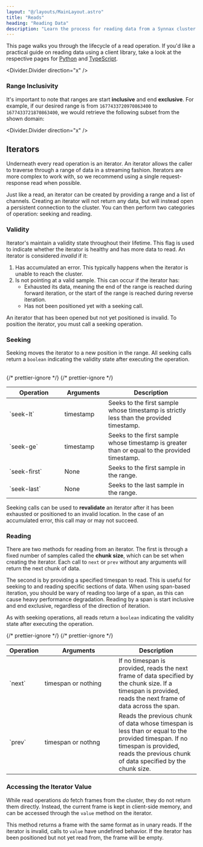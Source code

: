 ```yaml
---
layout: "@/layouts/MainLayout.astro"
title: "Reads"
heading: "Reading Data"
description: "Learn the process for reading data from a Synnax cluster."
---
```



This page walks you through the lifecycle of a read operation. If you'd like a practical
guide on reading data using a client library, take a look at the respective pages for
[Python](/reference/python-client/read-data) and
[TypeScript](/reference/typescript-client/read-data).

<Divider.Divider direction="x" />

### Range Inclusivity

It's important to note that ranges are start **inclusive** and end **exclusive**. For
example, if our desired range is from `1677433720970863400` to `1677433721870863400`, we
would retrieve the following subset from the shown domain:

<Table
    client:only="react"
    columns={[
        { key: "time" },
        { key: "thermocouple-01" },
        { key: "strain-gauge-01" },
        { key: "pressure-transducer-05" },
    ]}
    highlights={[
        {
            key: "one",
            columns: [
                "time",
                "thermocouple-01",
                "strain-gauge-01",
                "pressure-transducer-05",
            ],
            color: "var(--pluto-primary-z)",
            rows: { lower: 1, upper: 4 },
        },
    ]}
    data={[
        {
            time: 1677433720770863800,
            "thermocouple-01": 19.2,
            "strain-gauge-01": 350.78,
            "pressure-transducer-05": 19.22,
        },
        {
            time: 1677433720970863400,
            "thermocouple-01": 19.2,
            "strain-gauge-01": 350.78,
            "pressure-transducer-05": 19.22,
        },
        {
            time: 1677433721270868900,
            "thermocouple-01": 19.2,
            "strain-gauge-01": 350.78,
            "pressure-transducer-05": 19.22,
        },
        {
            time: 1677433721470863800,
            "thermocouple-01": 19.2,
            "strain-gauge-01": 350.78,
            "pressure-transducer-05": 19.22,
        },
        {
            time: 1677433721870863400,
            "thermocouple-01": 19.2,
            "strain-gauge-01": 350.78,
            "pressure-transducer-05": 19.22,
        },
    ]}
/>

<Divider.Divider direction="x" />

## Iterators

Underneath every read operation is an iterator. An iterator allows the caller to
traverse through a range of data in a streaming fashion. Iterators are more complex to
work with, so we recommend using a single request-response read when possible.

Just like a read, an iterator can be created by providing a range and a list of
channels. Creating an iterator will not return any data, but will instead open a
persistent connection to the cluster. You can then perform two categories of operation:
seeking and reading.

### Validity

Iterator's maintain a validity state throughout their lifetime. This flag is used to
indicate whether the iterator is healthy and has more data to read. An iterator is
considered _invalid_ if it:

1. Has accumulated an error. This typically happens when the iterator is unable to reach
   the cluster.
2. Is not pointing at a valid sample. This can occur if the iterator has:
    - Exhausted its data, meaning the end of the range is reached during forward
      iteration, or the start of the range is reached during reverse iteration.
    - Has not been positioned yet with a seeking call.

An iterator that has been opened but not yet positioned is invalid. To position the
iterator, you must call a seeking operation.

### Seeking

Seeking moves the iterator to a new position in the range. All seeking calls return a
`boolean` indicating the validity state after executing the operation.

<table>
    <thead>
        <tr>
            <th style="width: 130px;">Operation</th>
            <th style="width: 100px;">Arguments</th>
            <th>Description</th>
        </tr>
    </thead>
    <tbody>
        <tr>
            <td>`seek-lt`</td>
            <td>timestamp</td>
            {/* prettier-ignore */}
            <td>Seeks to the first sample whose timestamp is strictly less than the
                provided timestamp.</td>
        </tr>
        <tr>
            <td>`seek-ge`</td>
            <td>timestamp</td>
            {/* prettier-ignore */}
            <td>Seeks to the first sample whose timestamp is greater than or equal to
            the provided timestamp.</td>
        </tr>
        <tr>
            <td>`seek-first`</td>
            <td>None</td>
            <td>Seeks to the first sample in the range.</td>
        </tr>
        <tr>
            <td>`seek-last`</td>
            <td>None</td>
            <td>Seeks to the last sample in the range.</td>
        </tr>
    </tbody>
</table>

Seeking calls can be used to **revalidate** an iterator after it has been exhausted or
positioned to an invalid location. In the case of an accumulated error, this call may or
may not succeed.

### Reading

There are two methods for reading from an iterator. The first is through a fixed number
of samples called the **chunk size**, which can be set when creating the iterator. Each
call to `next` or `prev` without any arguments will return the next chunk of data.

The second is by providing a specified timespan to read. This is useful for seeking to
and reading specific sections of data. When using span-based iteration, you should be
wary of reading too large of a span, as this can cause heavy performance degradation.
Reading by a span is start inclusive and end exclusive, regardless of the direction of
iteration.

As with seeking operations, all reads return a `boolean` indicating the validity state
after executing the operation.

<table>
    <thead>
        <tr>
            <th>Operation</th>
            <th style="width: 180px;">Arguments</th>
            <th>Description</th>
        </tr>
    </thead>
    <tbody>
        <tr>
            <td>`next`</td>
            <td>timespan or nothing</td>
            {/* prettier-ignore */}
            <td>If no timespan is provided, reads the next frame of data specified by
                the chunk size. If a timespan is provided, reads the next frame of data
                across the span.</td>
        </tr>
        <tr>
            <td>`prev`</td>
            <td>timespan or nothng</td>
            {/* prettier-ignore */}
            <td>Reads the previous chunk of data whose timespan is less than or equal to
                the provided timespan. If no timespan is provided, reads the previous
                chunk of data specified by the chunk size.</td>
        </tr>
    </tbody>
</table>

### Accessing the Iterator Value

While read operations _do_ fetch frames from the cluster, they do not return them
directly. Instead, the current frame is kept in client-side memory, and can be accessed
through the `value` method on the iterator.

This method returns a frame with the same format as in unary reads. If the iterator is
invalid, calls to `value` have undefined behavior. If the iterator has been positioned
but not yet read from, the frame will be empty.